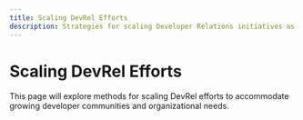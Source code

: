 ```yaml
---
title: Scaling DevRel Efforts
description: Strategies for scaling Developer Relations initiatives as organizations grow
---
```


# Scaling DevRel Efforts

This page will explore methods for scaling DevRel efforts to accommodate growing developer communities and organizational needs.
